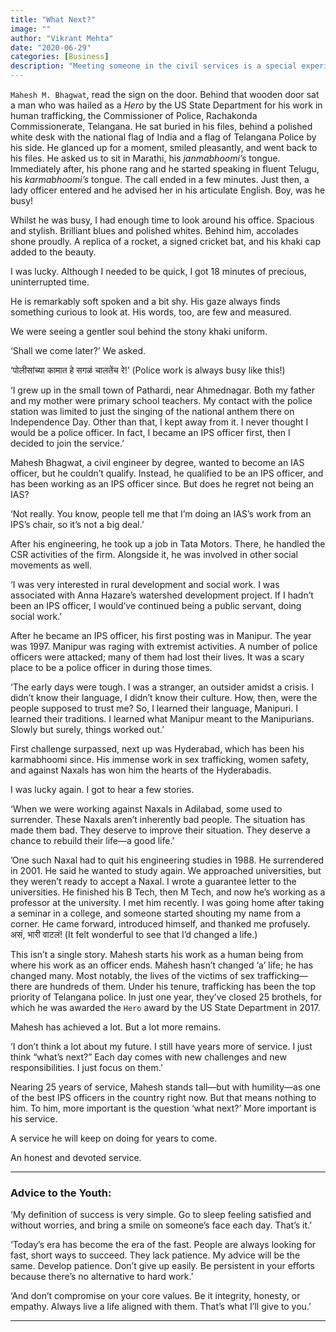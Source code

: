 ```yaml
---
title: "What Next?"
image: ""
author: "Vikrant Mehta"
date: "2020-06-29"
categories: [Business]
description: "Meeting someone in the civil services is a special experience. Getting to interview them is even more special. Read on to know an IPS officer's journey."
---
```


`Mahesh M. Bhagwat`, read the sign on the door. Behind that wooden door sat a man who was hailed as a *Hero* by the US State Department for his work in human trafficking, the Commissioner of Police, Rachakonda Commissionerate, Telangana. He sat buried in his files, behind a polished white desk with the national flag of India and a flag of Telangana Police by his side. He glanced up for a moment, smiled pleasantly, and went back to his files. He asked us to sit in Marathi, his *janmabhoomi’s* tongue. Immediately after, his phone rang and he started speaking in fluent Telugu, his *karmabhoomi’s* tongue. The call ended in a few minutes. Just then, a lady officer entered and he advised her in his articulate English. Boy, was he busy!

Whilst he was busy, I had enough time to look around his office. Spacious and stylish. Brilliant blues and polished whites. Behind him, accolades shone proudly. A replica of a rocket, a signed cricket bat, and his khaki cap added to the beauty.

I was lucky. Although I needed to be quick, I got 18 minutes of precious, uninterrupted time.

He is remarkably soft spoken and a bit shy. His gaze always finds something curious to look at. His words, too, are few and measured.

We were seeing a gentler soul behind the stony khaki uniform.

‘Shall we come later?’ We asked.

‘पोलीसांच्या कामात हे सगळं चालतेंच रे!’ (Police work is always busy like this!)

‘I grew up in the small town of Pathardi, near Ahmednagar. Both my father and my mother were primary school teachers. My contact with the police station was limited to just the singing of the national anthem there on Independence Day. Other than that, I kept away from it. I never thought I would be a police officer. In fact, I became an IPS officer first, then I decided to join the service.’

Mahesh Bhagwat, a civil engineer by degree, wanted to become an IAS officer, but he couldn’t qualify. Instead, he qualified to be an IPS officer, and has been working as an IPS officer since. But does he regret not being an IAS?

‘Not really. You know, people tell me that I’m doing an IAS’s work from an IPS’s chair, so it’s not a big deal.’

After his engineering, he took up a job in Tata Motors. There, he handled the CSR activities of the firm. Alongside it, he was involved in other social movements as well.

‘I was very interested in rural development and social work. I was associated with Anna Hazare’s watershed development project. If I hadn’t been an IPS officer, I would’ve continued being a public servant, doing social work.’

After he became an IPS officer, his first posting was in Manipur. The year was 1997. Manipur was raging with extremist activities. A number of police officers were attacked; many of them had lost their lives. It was a scary place to be a police officer in during those times.

‘The early days were tough. I was a stranger, an outsider amidst a crisis. I didn’t know their language, I didn’t know their culture. How, then, were the people supposed to trust me? So, I learned their language, Manipuri. I learned their traditions. I learned what Manipur meant to the Manipurians. Slowly but surely, things worked out.’

First challenge surpassed, next up was Hyderabad, which has been his karmabhoomi since. His immense work in sex trafficking, women safety, and against Naxals has won him the hearts of the Hyderabadis.

I was lucky again. I got to hear a few stories.

‘When we were working against Naxals in Adilabad, some used to surrender. These Naxals aren’t inherently bad people. The situation has made them bad. They deserve to improve their situation. They deserve a chance to rebuild their life—a good life.’

‘One such Naxal had to quit his engineering studies in 1988. He surrendered in 2001. He said he wanted to study again. We approached universities, but they weren’t ready to accept a Naxal. I wrote a guarantee letter to the universities. He finished his B Tech, then M Tech, and now he’s working as a professor at the university. I met him recently. I was going home after taking a seminar in a college, and someone started shouting my name from a corner. He came forward, introduced himself, and thanked me profusely. असं, भारी वाटलं! (It felt wonderful to see that I’d changed a life.)

This isn’t a single story. Mahesh starts his work as a human being from where his work as an officer ends. Mahesh hasn’t changed ‘a’ life; he has changed many. Most notably, the lives of the victims of sex trafficking—there are hundreds of them. Under his tenure, trafficking has been the top priority of Telangana police. In just one year, they’ve closed 25 brothels, for which he was awarded the `Hero` award by the US State Department in 2017.

Mahesh has achieved a lot. But a lot more remains.

‘I don’t think a lot about my future. I still have years more of service. I just think “what’s next?” Each day comes with new challenges and new responsibilities. I just focus on them.’

Nearing 25 years of service, Mahesh stands tall—but with humility—as one of the best IPS officers in the country right now. But that means nothing to him. To him, more important is the question ‘what next?’ More important is his service.

A service he will keep on doing for years to come.

An honest and devoted service.

---

### Advice to the Youth:

‘My definition of success is very simple. Go to sleep feeling satisfied and without worries, and bring a smile on someone’s face each day. That’s it.’

‘Today’s era has become the era of the fast. People are always looking for fast, short ways to succeed. They lack patience. My advice will be the same. Develop patience. Don’t give up easily. Be persistent in your efforts because there’s no alternative to hard work.’

‘And don’t compromise on your core values. Be it integrity, honesty, or empathy. Always live a life aligned with them. That’s what I’ll give to you.’

---